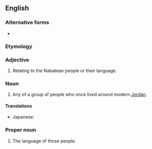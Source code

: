 ==English==
{{wikipedia}}

===Alternative forms===
* {{l|en|Nabataean}}

===Etymology===
{{etyl|ar|en}}

===Adjective===
{{en-adj}}

# Relating to the Nabatean people or their language.

===Noun===
{{en-noun}}

# Any of a group of people who once lived around modern [[Jordan]].

====Translations====
{{trans-top|any of a group of people who once lived around modern Jordan}}
* Japanese: {{t|ja|ナバテア人|tr=ナバテアじん, nabateajin|sc=Jpan}}
{{trans-mid}}
{{trans-bottom}}

===Proper noun===
{{en-proper noun}}

# The language of those people.